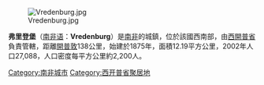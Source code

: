 [[Image:Vredenburg.jpg|right]]

'''弗里登堡'''（[[南非語|南非语]]：'''Vredenburg'''）是[[南非|南非]]的城鎮，位於該國西南部，由[[西開普省|西開普省]]負責管轄，距離[[開普敦|開普敦]]138公里，始建於1875年，面積12.19平方公里，2002年人口27,088，人口密度每平方公里約2,200人。

{{SouthAfrica-geo-stub}}
[[Category:南非城市|Category:南非城市]]
[[Category:西开普省聚居地|Category:西开普省聚居地]]